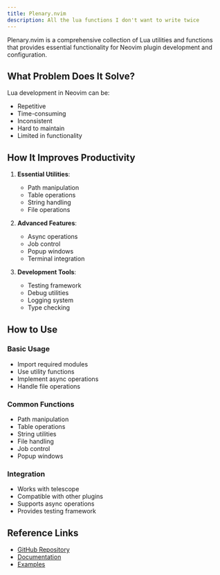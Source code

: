 ```yaml
---
title: Plenary.nvim
description: All the lua functions I don't want to write twice
---
```


Plenary.nvim is a comprehensive collection of Lua utilities and functions that provides essential functionality for Neovim plugin development and configuration.

## What Problem Does It Solve?

Lua development in Neovim can be:
- Repetitive
- Time-consuming
- Inconsistent
- Hard to maintain
- Limited in functionality

## How It Improves Productivity

1. **Essential Utilities**:
   - Path manipulation
   - Table operations
   - String handling
   - File operations

2. **Advanced Features**:
   - Async operations
   - Job control
   - Popup windows
   - Terminal integration

3. **Development Tools**:
   - Testing framework
   - Debug utilities
   - Logging system
   - Type checking

## How to Use

### Basic Usage
- Import required modules
- Use utility functions
- Implement async operations
- Handle file operations

### Common Functions
- Path manipulation
- Table operations
- String utilities
- File handling
- Job control
- Popup windows

### Integration
- Works with telescope
- Compatible with other plugins
- Supports async operations
- Provides testing framework

## Reference Links
- [GitHub Repository](https://github.com/nvim-lua/plenary.nvim)
- [Documentation](https://github.com/nvim-lua/plenary.nvim#-features)
- [Examples](https://github.com/nvim-lua/plenary.nvim#-examples) 